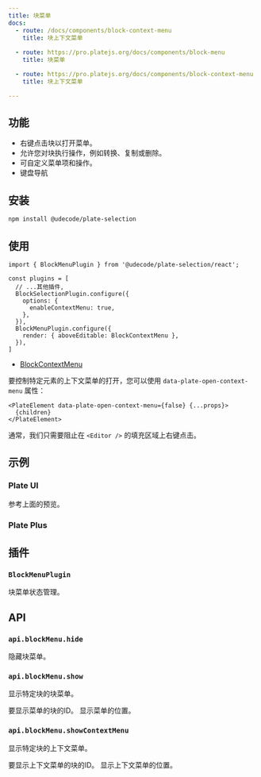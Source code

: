```yaml
---
title: 块菜单
docs:
  - route: /docs/components/block-context-menu
    title: 块上下文菜单
    
  - route: https://pro.platejs.org/docs/components/block-menu
    title: 块菜单

  - route: https://pro.platejs.org/docs/components/block-context-menu
    title: 块上下文菜单

---
```


<ComponentPreview name="block-menu-demo" />

<PackageInfo>

## 功能

- 右键点击块以打开菜单。
- 允许您对块执行操作，例如转换、复制或删除。
- 可自定义菜单项和操作。
- 键盘导航

</PackageInfo>

## 安装

```bash
npm install @udecode/plate-selection
```

## 使用

```tsx
import { BlockMenuPlugin } from '@udecode/plate-selection/react';
```

```tsx
const plugins = [
  // ...其他插件,
  BlockSelectionPlugin.configure({
    options: {
      enableContextMenu: true,
    },
  }),
  BlockMenuPlugin.configure({
    render: { aboveEditable: BlockContextMenu },
  }),
]
```

- [BlockContextMenu](/docs/components/block-context-menu)

要控制特定元素的上下文菜单的打开，您可以使用 `data-plate-open-context-menu` 属性：

```tsx
<PlateElement data-plate-open-context-menu={false} {...props}>
  {children}
</PlateElement>
```

通常，我们只需要阻止在 `<Editor />` 的填充区域上右键点击。

## 示例

### Plate UI

参考上面的预览。

### Plate Plus

<ComponentPreviewPro name="context-menu-pro" />

## 插件

### `BlockMenuPlugin`

块菜单状态管理。

## API

### `api.blockMenu.hide`

隐藏块菜单。

### `api.blockMenu.show`

显示特定块的块菜单。

<API name="show">
<APIParameters>
  <APIItem name="id" type="'context' | string">
    要显示菜单的块的ID。
  </APIItem>
  <APIItem name="position" type="{ x: number; y: number }" optional>
    显示菜单的位置。
  </APIItem>
</APIParameters>
</API>

### `api.blockMenu.showContextMenu`

显示特定块的上下文菜单。

<API name="showContextMenu">
<APIParameters>
  <APIItem name="blockId" type="string">
    要显示上下文菜单的块的ID。
  </APIItem>
  <APIItem name="position" type="{ x: number; y: number }">
    显示上下文菜单的位置。
  </APIItem>
</APIParameters>
</API>